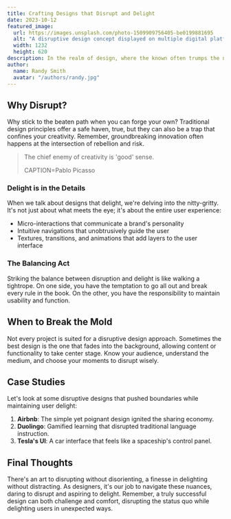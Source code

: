 ```yaml
---
title: Crafting Designs that Disrupt and Delight
date: 2023-10-12
featured_image:
  url: https://images.unsplash.com/photo-1509909756405-be0199881695
  alt: "A disruptive design concept displayed on multiple digital platforms"
  width: 1232
  height: 620
description: In the realm of design, where the known often trumps the novel, venturing into the unknown can feel like a risk. But it's within that space of uncertainty where magic happens.
author:
  name: Randy Smith
  avatar: "/authors/randy.jpg"
---
```


## Why Disrupt?

Why stick to the beaten path when you can forge your own? Traditional design principles offer a safe haven, true, but they can also be a trap that confines your creativity. Remember, groundbreaking innovation often happens at the intersection of rebellion and risk.

> The chief enemy of creativity is 'good' sense.
>
> CAPTION=Pablo Picasso

### Delight is in the Details

When we talk about designs that delight, we're delving into the nitty-gritty. It's not just about what meets the eye; it's about the entire user experience:

- Micro-interactions that communicate a brand's personality
- Intuitive navigations that unobtrusively guide the user
- Textures, transitions, and animations that add layers to the user interface

### The Balancing Act

Striking the balance between disruption and delight is like walking a tightrope. On one side, you have the temptation to go all out and break every rule in the book. On the other, you have the responsibility to maintain usability and function.

## When to Break the Mold

Not every project is suited for a disruptive design approach. Sometimes the best design is the one that fades into the background, allowing content or functionality to take center stage. Know your audience, understand the medium, and choose your moments to disrupt wisely.

## Case Studies

Let's look at some disruptive designs that pushed boundaries while maintaining user delight:

1. **Airbnb**: The simple yet poignant design ignited the sharing economy.
2. **Duolingo**: Gamified learning that disrupted traditional language instruction.
3. **Tesla's UI**: A car interface that feels like a spaceship's control panel.

## Final Thoughts

There's an art to disrupting without disorienting, a finesse in delighting without distracting. As designers, it's our job to navigate these nuances, daring to disrupt and aspiring to delight. Remember, a truly successful design can both challenge and comfort, disrupting the status quo while delighting users in unexpected ways.
